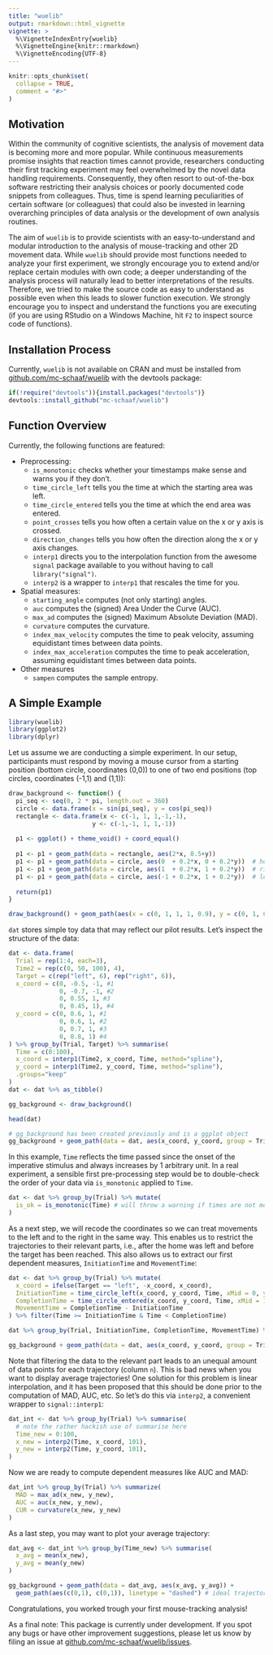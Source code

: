 ```yaml
---
title: "wuelib"
output: rmarkdown::html_vignette
vignette: >
  %\VignetteIndexEntry{wuelib}
  %\VignetteEngine{knitr::rmarkdown}
  %\VignetteEncoding{UTF-8}
---
```



```r
knitr::opts_chunk$set(
  collapse = TRUE,
  comment = "#>"
)
```



## Motivation

Within the community of cognitive scientists, the analysis of movement data is becoming more and more popular. While continuous measurements promise insights that reaction times cannot provide, researchers conducting their first tracking experiment may feel overwhelmed by the novel data handling requirements. Consequently, they often resort to out-of-the-box software restricting their analysis choices or poorly documented code snippets from colleagues. Thus, time is spend learning peculiarities of certain software (or colleagues) that could also be invested in learning overarching principles of data analysis or the development of own analysis routines. 

The aim of `wuelib` is to provide scientists with an easy-to-understand and modular introduction to the analysis of mouse-tracking and other 2D movement data. While `wuelib` should provide most functions needed to analyze your first experiment, we strongly encourage you to extend and/or replace certain modules with own code; a deeper understanding of the analysis process will naturally lead to better interpretations of the results. Therefore, we tried to make the source code as easy to understand as possible even when this leads to slower function execution. We strongly encourage you to inspect and understand the functions you are executing (if you are using RStudio on a Windows Machine, hit `F2` to inspect source code of functions).




## Installation Process

Currently, `wuelib` is not available on CRAN and must be installed from
[github.com/mc-schaaf/wuelib](https://github.com/mc-schaaf/wuelib) with the devtools package:

```r
if(!require("devtools")){install.packages("devtools")}
devtools::install_github("mc-schaaf/wuelib")
``` 



## Function Overview

Currently, the following functions are featured:

* Preprocessing:
  * `is_monotonic` checks whether your timestamps make sense and warns you if they don't.
  * `time_circle_left` tells you the time at which the starting area was left.
  * `time_circle_entered` tells you the time at which the end area was entered.
  * `point_crosses` tells you how often a certain value on the x or y axis is crossed. 
  * `direction_changes` tells you how often the direction along the x or y axis changes.  
  * `interp1` directs you to the interpolation function from the awesome `signal` package available to you without having to call `library("signal")`.
  * `interp2` is a wrapper to `interp1` that rescales the time for you.
* Spatial measures:
  * `starting_angle` computes (not only starting) angles.
  * `auc` computes the (signed) Area Under the Curve (AUC).
  * `max_ad` computes the (signed) Maximum Absolute Deviation (MAD).
  * `curvature` computes the curvature.
  * `index_max_velocity` computes the time to peak velocity, assuming equidistant times between data points.
  * `index_max_acceleration` computes the time to peak acceleration, assuming equidistant times between data points.
* Other measures
  * `sampen` computes the sample entropy.


## A Simple Example


```r
library(wuelib)
library(ggplot2)
library(dplyr)
```

Let us assume we are conducting a simple experiment. In our setup, participants must respond by moving a mouse cursor from a starting position (bottom circle, coordinates (0,0)) to one of two end positions (top circles, coordinates (-1,1) and (1,1)):

```r
draw_background <- function() {
  pi_seq <- seq(0, 2 * pi, length.out = 360)
  circle <- data.frame(x = sin(pi_seq), y = cos(pi_seq))
  rectangle <- data.frame(x <- c(-1, 1, 1,-1,-1),
                       y <- c(-1,-1, 1, 1,-1))
  
  p1 <- ggplot() + theme_void() + coord_equal()
  
  p1 <- p1 + geom_path(data = rectangle, aes(2*x, 0.5+y)) 
  p1 <- p1 + geom_path(data = circle, aes(0  + 0.2*x, 0 + 0.2*y))  # home 
  p1 <- p1 + geom_path(data = circle, aes(1  + 0.2*x, 1 + 0.2*y))  # right target
  p1 <- p1 + geom_path(data = circle, aes(-1 + 0.2*x, 1 + 0.2*y))  # left target
  
  return(p1)
}

draw_background() + geom_path(aes(x = c(0, 1, 1, 1, 0.9), y = c(0, 1, 0.9, 1, 1)))

```

`dat` stores simple toy data that may reflect our pilot results. Let's inspect the structure of the data: 

```r
dat <- data.frame(
  Trial = rep(1:4, each=3),
  Time2 = rep(c(0, 50, 100), 4),
  Target = c(rep("left", 6), rep("right", 6)),
  x_coord = c(0, -0.5, -1, #1  
              0, -0.7, -1, #2 
              0, 0.55, 1, #3
              0, 0.45, 1), #4
  y_coord = c(0, 0.6, 1, #1
              0, 0.6, 1, #2
              0, 0.7, 1, #3
              0, 0.8, 1) #4
) %>% group_by(Trial, Target) %>% summarise(
  Time = c(0:100),
  x_coord = interp1(Time2, x_coord, Time, method="spline"),
  y_coord = interp1(Time2, y_coord, Time, method="spline"),
  .groups="keep"
)
dat <- dat %>% as_tibble()

gg_background <- draw_background()

```

```r
head(dat)

# gg_background has been created previously and is a ggplot object
gg_background + geom_path(data = dat, aes(x_coord, y_coord, group = Trial))

```


In this example, `Time` reflects the time passed since the onset of the imperative stimulus and always increases by 1 arbitrary unit. In a real experiment, a sensible first pre-processing step would be to double-check the order of your data via `is_monotonic` applied to `Time`.

```r
dat <- dat %>% group_by(Trial) %>% mutate(
  is_ok = is_monotonic(Time) # will throw a warning if times are not monotonically increasing
)
```


As a next step, we will recode the coordinates so we can treat movements to the left and to the right in the same way. This enables us to restrict the trajectories to their relevant parts, i.e., after the home was left and before the target has been reached. This also allows us to extract our first dependent measures, `InitiationTime` and `MovementTime`:

```r
dat <- dat %>% group_by(Trial) %>% mutate(
  x_coord = ifelse(Target == "left", -x_coord, x_coord),
  InitiationTime = time_circle_left(x_coord, y_coord, Time, xMid = 0, yMid = 0, radius = 0.2),
  CompletionTime = time_circle_entered(x_coord, y_coord, Time, xMid = 1, yMid = 1, radius = 0.2),
  MovementTime = CompletionTime - InitiationTime
) %>% filter(Time >= InitiationTime & Time < CompletionTime)

dat %>% group_by(Trial, InitiationTime, CompletionTime, MovementTime) %>% count()

gg_background + geom_path(data = dat, aes(x_coord, y_coord, group = Trial))
```


Note that filtering the data to the relevant part leads to an unequal amount of data points for each trajectory (column `n`). This is bad news when you want to display average trajectories! One solution for this problem is linear interpolation, and it has been proposed that this should be done prior to the computation of MAD, AUC, etc. So let's do this via `interp2`, a convenient wrapper to `signal::interp1`:

```r
dat_int <- dat %>% group_by(Trial) %>% summarise( 
  # note the rather hackish use of summarise here
  Time_new = 0:100,
  x_new = interp2(Time, x_coord, 101),
  y_new = interp2(Time, y_coord, 101),
)
```

Now we are ready to compute dependent measures like AUC and MAD: 

```r
dat_int %>% group_by(Trial) %>% summarize(
  MAD = max_ad(x_new, y_new),
  AUC = auc(x_new, y_new),
  CUR = curvature(x_new, y_new)
)
```

As a last step, you may want to plot your average trajectory:

```r
dat_avg <- dat_int %>% group_by(Time_new) %>% summarise(
  x_avg = mean(x_new),
  y_avg = mean(y_new)
)

gg_background + geom_path(data = dat_avg, aes(x_avg, y_avg)) +
  geom_path(aes(c(0,1), c(0,1)), linetype = "dashed") # ideal trajectory

```

Congratulations, you worked trough your first mouse-tracking analysis!


As a final note: This package is currently under development. If you spot any bugs or have other improvement suggestions, please let us know by filing an issue at  [github.com/mc-schaaf/wuelib/issues](https://github.com/mc-schaaf/wuelib/issues).

